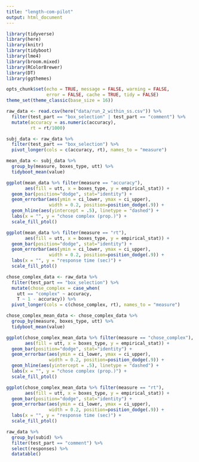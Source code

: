 ```yaml
---
title: "length-com-pilot"
output: html_document
---
```


```r
library(tidyverse)
library(here)
library(knitr)
library(tidyboot)
library(lme4)
library(broom.mixed)
library(RColorBrewer)
library(DT)
library(ggthemes)

opts_chunk$set(echo = TRUE, message = FALSE, warning = FALSE, 
               error = FALSE, cache = TRUE, tidy = FALSE)
theme_set(theme_classic(base_size = 16))
```

```r
raw_data <- read.csv(here("data/run_2_within_ss.csv")) %>%
  filter(test_part == "box_selection" | test_part == "comment") %>%
  mutate(accuracy = as.numeric(accuracy),
         rt = rt/1000)
```

```r
subj_data <- raw_data %>%
  filter(test_part == "box_selection") %>%
  pivot_longer(cols = c(accuracy, rt), names_to = "measure")

mean_data <- subj_data %>%
  group_by(measure, boxes_type, utt) %>%
  tidyboot_mean(value)
```

```r
ggplot(mean_data %>% filter(measure == "accuracy"),
       aes(fill = utt, x = boxes_type, y = empirical_stat)) +
  geom_bar(position="dodge", stat="identity") +
  geom_errorbar(aes(ymin = ci_lower, ymax = ci_upper), 
                width = 0.2, position=position_dodge(.9)) + 
  geom_hline(aes(yintercept = .5), linetype = "dashed") + 
  labs(x = "", y = "chose complex (prop.)") + 
  scale_fill_ptol()

ggplot(mean_data %>% filter(measure == "rt"),
       aes(fill = utt, x = boxes_type, y = empirical_stat)) +
  geom_bar(position="dodge", stat="identity") +
  geom_errorbar(aes(ymin = ci_lower, ymax = ci_upper), 
                width = 0.2, position=position_dodge(.9)) + 
  labs(x = "", y = "response time (sec)") + 
  scale_fill_ptol()
```

```r
chose_complex_data <- raw_data %>%
  filter(test_part == "box_selection") %>%
  mutate(chose_complex = case_when(
    utt == "complex" ~ accuracy,
    T ~ 1 - accuracy)) %>%
  pivot_longer(cols = c(chose_complex, rt), names_to = "measure")

chose_complex_mean_data <- chose_complex_data %>%
  group_by(measure, boxes_type, utt) %>%
  tidyboot_mean(value)
```

```r
ggplot(chose_complex_mean_data %>% filter(measure == "chose_complex"),
       aes(fill = utt, x = boxes_type, y = empirical_stat)) +
  geom_bar(position="dodge", stat="identity") +
  geom_errorbar(aes(ymin = ci_lower, ymax = ci_upper), 
                width = 0.2, position=position_dodge(.9)) + 
  geom_hline(aes(yintercept = .5), linetype = "dashed") + 
  labs(x = "", y = "chose complex (prop.)") + 
  scale_fill_ptol()

ggplot(chose_complex_mean_data %>% filter(measure == "rt"),
       aes(fill = utt, x = boxes_type, y = empirical_stat)) +
  geom_bar(position="dodge", stat="identity") +
  geom_errorbar(aes(ymin = ci_lower, ymax = ci_upper), 
                width = 0.2, position=position_dodge(.9)) + 
  labs(x = "", y = "response time (sec)") + 
  scale_fill_ptol()
```

```r
raw_data %>% 
  group_by(subid) %>%
  filter(test_part == "comment") %>% 
  select(responses) %>%
  datatable()
```